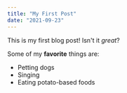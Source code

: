 ```yaml
---
title: "My First Post"
date: "2021-09-23"
---
```


This is my first blog post! Isn't it *great*?

Some of my **favorite** things are:

* Petting dogs
* Singing
* Eating potato-based foods